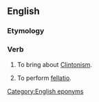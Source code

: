 ==English==

===Etymology===
{{suffix|en|Clinton|ize}}

===Verb===
{{en-verb|Clintoniz}}

# To bring about [[Clintonism]].
# {{rfv-sense|en}} To perform [[fellatio]].

[[Category:English eponyms]]